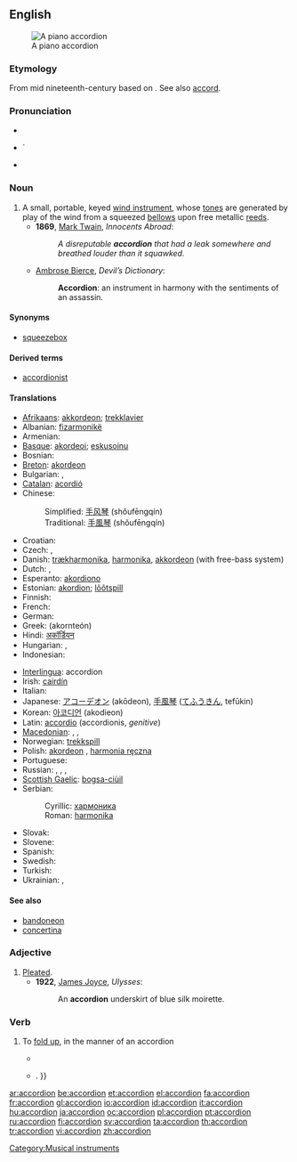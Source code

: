 ==English==
{{wikipedia}}
[[Image:Fisarmonica_nera_a_piano.png|thumb|right|A piano accordion]]

===Etymology===
From mid nineteenth-century {{etyl|de}} {{term|lang=de|Akkordion}} based on {{etyl|it}} {{term|lang=it|accordare||to tune}}. See also [[accord]].

===Pronunciation===
* {{IPA|/əˈkɔ(ɹ).di.ˌən/}}
* {{audio|en-us-accordion.ogg|Audio (US)}}`
* {{hyphenation|ac|cord|i|on}}

===Noun===
{{en-noun}}

# A small, portable, keyed [[wind instrument]], whose [[tone]]s are generated by play of the wind from a squeezed [[bellows]] upon free metallic [[reed]]s.
#*'''1869''', [[w:Mark Twain|Mark Twain]], ''Innocents Abroad'':
#*: ''A disreputable '''accordion''' that had a leak somewhere and breathed louder than it squawked.''
#*[[w:Ambrose Bierce|Ambrose Bierce]], ''Devil’s Dictionary'':
#*: '''Accordion''': an instrument in harmony with the sentiments of an assassin.

====Synonyms====
* [[squeezebox]]

====Derived terms====
* [[accordionist]]

====Translations====
{{trans-top|A small, portable, keyed wind instrument}}
* [[Afrikaans]]: [[akkordeon]]; [[trekklavier]]
* Albanian: [[fizarmonikë]] {{f}}
* Armenian: {{t-|hy|ակորդեոն|tr=akordeon|sc=Armn|xs=Armenian}}
* [[Basque]]: [[akordeoi]]; [[eskusoinu]]
* Bosnian: {{t-|bs|harmonika|f}}
* [[Breton]]: [[akordeon]] {{m}}
* Bulgarian: {{t-|bg|хармоника|f|tr=kharmónika|sc=Cyrl}},  {{t+|bg|акордеон|sc=Cyrl}}
* [[Catalan]]: [[acordió]] {{m}}
* Chinese:
*: Simplified: [[手风琴]] (shǒufēngqín)
*: Traditional: [[手風琴]] (shǒufēngqín)
* Croatian: {{t-|hr|harmonika|f}}
* Czech: {{t-|cs|akordeon}}, {{t-|cs|harmonika}}
* Danish: [[trækharmonika]], [[harmonika]], [[akkordeon]] (with free-bass system)
* Dutch: {{t+|nl|accordeon|n}}, {{t+|nl|harmonica|m}}
* Esperanto: [[akordiono]]
* Estonian: [[akordion]]; [[lõõtspill]]
* Finnish: {{t+|fi|harmonikka}}
* French: {{t+|fr|accordéon|m}}
* German: {{t+|de|Akkordeon|n}}
* Greek: {{t+|el|ακορντεόν|n|sc=Grek}} (akornteón)
* Hindi: [[अकॉर्डियन]]
* Hungarian: {{t+|hu|harmonika}}, {{t-|hu|tangóharmonika}}
* Indonesian: {{t-|id|akordeon|xs=Indonesian}}
{{trans-mid}}
* [[Interlingua]]: accordion
* Irish: [[cairdín]] {{m}}
* Italian: {{t+|it|fisarmonica|f}}
* Japanese: [[アコーデオン]] (akōdeon), [[手風琴]] ([[てふうきん]], tefūkin)
* Korean: [[아코디언]] (akodieon)
* Latin: [[accordio]] {{f}} (accordionis, ''genitive'')
* [[Macedonian]]: {{t|mk|армоника|f|tr=armónika|sc=Cyrl|xs=Macedonian}},  {{t-|mk|хармоника|f|tr=harmónika|sc=Cyrl|xs=Macedonian}},  {{t-|mk|акордеон|tr=akordeón|sc=Cyrl|xs=Macedonian}}
* Norwegian: [[trekkspill]]
* Polish: [[akordeon]] {{m}}, [[harmonia ręczna]] {{f}}
* Portuguese: {{t+|pt|acordeão}}
* Russian: {{t|ru|гармоника|f|tr=garmónika|sc=Cyrl}}, {{t|ru|гармонь|f|tr=garmón’|sc=Cyrl}}, {{t|ru|аккордеон|m|dc=Cyrl|tr=akkord'eón|sc=Cyrl}}, {{t+|ru|баян|m|tr=baján|sc=Cyrl}}
* [[Scottish Gaelic]]: [[bogsa-ciùil]] {{m}}
* Serbian:
*: Cyrillic: [[хармоника#Serbian|хармоника]] {{f}}
*: Roman: [[harmonika#Serbian|harmonika]] {{f}}
* Slovak: {{t-|sk|harmonika|f}}
* Slovene: {{t+|sl|harmonika|f}}
* Spanish: {{t+|es|acordeón|m}}
* Swedish: {{t+|sv|dragspel|n}}
* Turkish: {{t+|tr|akordiyon}}
* Ukrainian: {{t+|uk|акордеон|m|tr=akordeon|sc=Cyrl|xs=Ukrainian}}, {{t+|uk|гармонія|f|tr=harmónija|sc=Cyrl|xs=Ukrainian}}
{{trans-bottom}}

====See also====
* [[bandoneon]]
* [[concertina]]

===Adjective===
{{en-adj|-}}

# [[pleat|Pleated]].
#*'''1922''', [[w:James Joyce|James Joyce]], ''Ulysses'':
#*:  An '''accordion''' underskirt of blue silk moirette.

===Verb===
{{en-verb}}

# {{transitive|intransitive}} To [[fold up]], in the manner of an accordion
#* {{quote-news|year=2000|date=December 29|author=Charles Dickinson|title=Qi|work=Chicago Reader|url=https://securesite.chireader.com/cgi-bin/Archive/abridged2.bat?path=2000/001229/QI
|passage=Still in reverse, she goosed the gas and '''accordioned''' the running board a fraction of an inch more. }}
#*{{quote-book|year=2005|author=[[w:Cory Doctorow|Cory Doctorow]]|title=Someone Comes to Town, Someone Leaves Town|chapter=|edition=|url=http://www.gutenberg.org/etext/18224
|passage=It '''accordioned''' down and he tugged the shirt around it so that it came free{{...|, and then he slid the front of the shirt down over her breasts, painfully aware of his erection as the fabric rustled down over her rounded belly}}. }}

[[Category:Musical instruments]]

[[ar:accordion]]
[[be:accordion]]
[[et:accordion]]
[[el:accordion]]
[[fa:accordion]]
[[fr:accordion]]
[[gl:accordion]]
[[io:accordion]]
[[id:accordion]]
[[it:accordion]]
[[hu:accordion]]
[[ja:accordion]]
[[oc:accordion]]
[[pl:accordion]]
[[pt:accordion]]
[[ru:accordion]]
[[fi:accordion]]
[[sv:accordion]]
[[ta:accordion]]
[[th:accordion]]
[[tr:accordion]]
[[vi:accordion]]
[[zh:accordion]]